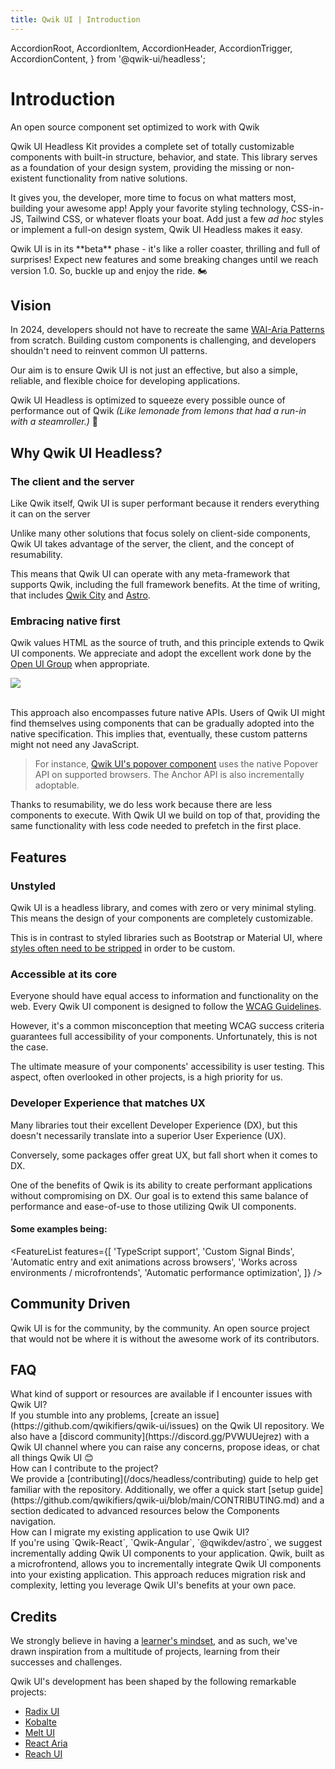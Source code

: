 ```yaml
---
title: Qwik UI | Introduction
---
```


  AccordionRoot,
  AccordionItem,
  AccordionHeader,
  AccordionTrigger,
  AccordionContent,
} from '@qwik-ui/headless';


# Introduction

<div class="mb-4 mt-[-8px] text-xl font-semibold text-slate-600 dark:text-slate-500">
  An open source component set optimized to work with Qwik
</div>

Qwik UI Headless Kit provides a complete set of totally customizable components with built-in structure, behavior, and state. This library serves as a foundation of your design system, providing the missing or non-existent functionality from native solutions.

It gives you, the developer, more time to focus on what matters most, building your awesome app! Apply your favorite styling technology, CSS-in-JS, Tailwind CSS, or whatever floats your boat. Add just a few _ad hoc_ styles or implement a full-on design system, Qwik UI Headless makes it easy.

<Note status="warning">
  Qwik UI is in its **beta** phase - it's like a roller coaster, thrilling and full of
  surprises! Expect new features and some breaking changes until we reach version 1.0. So,
  buckle up and enjoy the ride. 🏍️
</Note>

## Vision

In 2024, developers should not have to recreate the same [WAI-Aria Patterns](https://www.w3.org/WAI/ARIA/apg/patterns/) from scratch. Building custom components is challenging, and developers shouldn't need to reinvent common UI patterns.

Our aim is to ensure Qwik UI is not just an effective, but also a simple, reliable, and flexible choice for developing applications.

Qwik UI Headless is optimized to squeeze every possible ounce of performance out of Qwik _(Like lemonade from lemons that had a run-in with a steamroller.)_ 🥤

## Why Qwik UI Headless?

### The client and the server

Like Qwik itself, Qwik UI is super performant because it renders everything it can on the server

Unlike many other solutions that focus solely on client-side components, Qwik UI takes advantage of the server, the client, and the concept of resumability.

This means that Qwik UI can operate with any meta-framework that supports Qwik, including the full framework benefits. At the time of writing, that includes [Qwik City](https://qwik.builder.io/docs/qwikcity/) and [Astro](https://astro.build/).

### Embracing native first

Qwik values HTML as the source of truth, and this principle extends to Qwik UI components. We appreciate and adopt the excellent work done by the [Open UI Group](https://open-ui.org/) when appropriate.

<div class="mx-[-24px] lg:mx-[-32px]">
  <img src={headlessHero} class="rounded-sm border-2 border-white shadow-md" />
</div>

<br />

This approach also encompasses future native APIs. Users of Qwik UI might find themselves using components that can be gradually adopted into the native specification. This implies that, eventually, these custom patterns might not need any JavaScript.

> For instance, [Qwik UI's popover component](https://github.com/qwikifiers/qwik-ui/pull/445) uses the native Popover API on supported browsers. The Anchor API is also incrementally adoptable.

Thanks to resumability, we do less work because there are less components to execute. With Qwik UI we build on top of that, providing the same functionality with less code needed to prefetch in the first place.

## Features

### Unstyled

Qwik UI is a headless library, and comes with zero or very minimal styling. This means the design of your components are completely customizable.

<CodeSnippet name="headless-jsx" />

This is in contrast to styled libraries such as Bootstrap or Material UI, where [styles often need to be stripped](https://www.smashingmagazine.com/2022/05/you-dont-need-ui-framework/) in order to be custom.

<CodeSnippet name="headless-css.css" />

### Accessible at its core

Everyone should have equal access to information and functionality on the web. Every Qwik UI component is designed to follow the [WCAG Guidelines](https://www.w3.org/WAI/standards-guidelines/wcag/).

However, it's a common misconception that meeting WCAG success criteria guarantees full accessibility of your components. Unfortunately, this is not the case.

The ultimate measure of your components' accessibility is user testing. This aspect, often overlooked in other projects, is a high priority for us.

### Developer Experience that matches UX

Many libraries tout their excellent Developer Experience (DX), but this doesn't necessarily translate into a superior User Experience (UX).

Conversely, some packages offer great UX, but fall short when it comes to DX.

One of the benefits of Qwik is its ability to create performant applications without compromising on DX. Our goal is to extend this same balance of performance and ease-of-use to those utilizing Qwik UI components.

#### Some examples being:

<FeatureList
  features={[
    'TypeScript support',
    'Custom Signal Binds',
    'Automatic entry and exit animations across browsers',
    'Works across environments / microfrontends',
    'Automatic performance optimization',
  ]}
/>

## Community Driven

Qwik UI is for the community, by the community. An open source project that would not be where it is without the awesome work of its contributors.

<AllContributors />

## FAQ

<AccordionRoot animated enhance={true}>
    <AccordionItem class="border-b">
    <AccordionHeader as="h3">
        <AccordionTrigger class="group flex w-full items-center justify-between rounded-t-sm py-4 text-left hover:underline">
            <span class="font-medium">What kind of support or resources are available if I encounter issues with Qwik UI?</span>
            <CollapsibleIcon class="ease transition-transform duration-500 group-aria-expanded:rotate-180 group-aria-expanded:transform min-w-[1rem]" />              </AccordionTrigger>
        </AccordionHeader>
    <AccordionContent class="accordion-animation-1 overflow-hidden">
        <div class="pb-4">
            If you stumble into any problems, [create an issue](https://github.com/qwikifiers/qwik-ui/issues) on the Qwik UI repository.
            We also have a [discord community](https://discord.gg/PVWUUejrez) with a Qwik UI channel where you can raise any concerns, propose ideas, or chat all things Qwik UI 😊
        </div>
    </AccordionContent>
    </AccordionItem>
    <AccordionItem class="border-b">
    <AccordionHeader as="h3">
        <AccordionTrigger class="group flex w-full items-center justify-between py-4 text-left hover:underline">
        <span class="font-medium">How can I contribute to the project?</span>
        <CollapsibleIcon class="ease transition-transform duration-500 group-aria-expanded:rotate-180 group-aria-expanded:transform min-w-[1rem]" />
        </AccordionTrigger>
    </AccordionHeader>
    <AccordionContent class="accordion-animation-1 overflow-hidden">
        <div class="pb-4">
            We provide a [contributing](/docs/headless/contributing) guide to help get familiar with the repository.
            Additionally, we offer a quick start [setup guide](https://github.com/qwikifiers/qwik-ui/blob/main/CONTRIBUTING.md) and a section dedicated to advanced resources below the Components navigation.
        </div>
    </AccordionContent>
    </AccordionItem>
    <AccordionItem class="border-b">
    <AccordionHeader as="h3">
        <AccordionTrigger class="group flex w-full items-center justify-between py-4 text-left hover:underline aria-expanded:rounded-none">
        <span class="font-medium">How can I migrate my existing application to use Qwik UI?</span>
        <CollapsibleIcon class="ease transition-transform duration-500 group-aria-expanded:rotate-180 group-aria-expanded:transform min-w-[1rem]" />
        </AccordionTrigger>
    </AccordionHeader>
    <AccordionContent class="accordion-animation-1 overflow-hidden">
        <div class="pb-4">
            If you're using `Qwik-React`, `Qwik-Angular`, `@qwikdev/astro`, we suggest incrementally adding Qwik UI components to your application.
            Qwik, built as a microfrontend, allows you to incrementally integrate Qwik UI components into your existing application. This approach reduces migration risk and complexity, letting you leverage Qwik UI's benefits at your own pace.
        </div> 
    </AccordionContent>
    </AccordionItem>

</AccordionRoot>

## Credits

We strongly believe in having a [learner's mindset](https://www.jakeyou.com/blog/learners-mindset-how-to-be-a-learner), and as such, we've drawn inspiration from a multitude of projects, learning from their successes and challenges.

Qwik UI's development has been shaped by the following remarkable projects:

- [Radix UI](https://www.radix-ui.com/)
- [Kobalte](https://kobalte.dev/docs/core/overview/introduction)
- [Melt UI](https://www.melt-ui.com/docs/introduction)
- [React Aria](https://react-spectrum.adobe.com/react-aria/)
- [Reach UI](https://reach.tech/)
